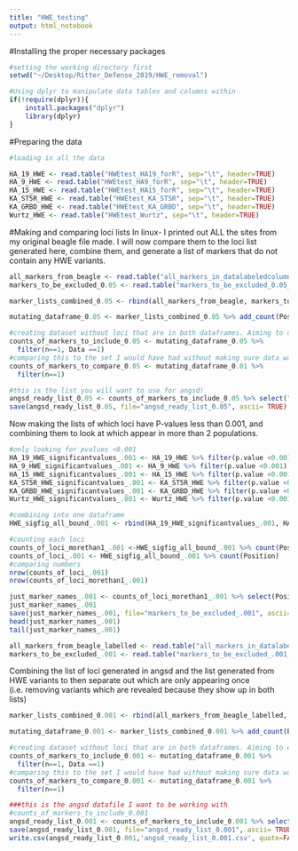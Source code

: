 ```yaml
---
title: "HWE_testing"
output: html_notebook
---
```

#Installing the proper necessary packages
```r
#setting the working directory first
setwd("~/Desktop/Ritter_Defense_2019/HWE_removal")

#Using dplyr to manipulate data tables and columns within
if(!require(dplyr)){
    install.packages("dplyr")
    library(dplyr)
}
```


#Preparing the data
```r
#loading in all the data

HA_19_HWE <- read.table("HWEtest_HA19_forR", sep="\t", header=TRUE)
HA_9_HWE <- read.table("HWEtest_HA9_forR", sep="\t", header=TRUE)
HA_15_HWE <- read.table("HWEtest_HA15_forR", sep="\t", header=TRUE)
KA_ST5R_HWE <- read.table("HWEtest_KA_ST5R", sep="\t", header=TRUE)
KA_GRBD_HWE <- read.table("HWEtest_KA_GRBD", sep="\t", header=TRUE)
Wurtz_HWE <- read.table("HWEtest_Wurtz", sep="\t", header=TRUE)
```

#Making and comparing loci lists
In linux- I printed out ALL the sites from my original beagle file made.
I will now compare them to the loci list generated here, combine them, and generate a list of markers that do not contain any HWE variants.

```r
all_markers_from_beagle <- read.table("all_markers_in_datalabeledcolumn.txt", sep="\t", header=TRUE)
markers_to_be_excluded_0.05 <- read.table("markers_to_be_excluded_0.05_correctlylabeled", sep="\t", header=TRUE)

marker_lists_combined_0.05 <- rbind(all_markers_from_beagle, markers_to_be_excluded_0.05)

mutating_dataframe_0.05 <- marker_lists_combined_0.05 %>% add_count(Position)

#creating dataset without loci that are in both dataframes. Aiming to create a dataset with only loci that are in the original beagle angsd file and NOT in the HWE variant list. Also being sure to NOT include those loci that are only in the HWE variant list.
counts_of_markers_to_include_0.05 <- mutating_dataframe_0.05 %>%
  filter(n==1, Data ==1)
#comparing this to the set I would have had without making sure data was only coming from the angsd dataset
counts_of_markers_to_compare_0.05 <- mutating_dataframe_0.01 %>%
  filter(n==1)

#this is the list you will want to use for angsd!
angsd_ready_list_0.05 <- counts_of_markers_to_include_0.05 %>% select("Position")
save(angsd_ready_list_0.05, file="angsd_ready_list_0.05", ascii= TRUE)
```

Now making the lists of which loci have P-values less than 0.001, and combining them to look at which appear in more than 2 populations.

```r
#only looking for pvalues <0.001
HA_19_HWE_significantvalues_.001 <- HA_19_HWE %>% filter(p.value <0.001)
HA_9_HWE_significantvalues_.001 <- HA_9_HWE %>% filter(p.value <0.001)
HA_15_HWE_significantvalues_.001 <- HA_15_HWE %>% filter(p.value <0.001)
KA_ST5R_HWE_significantvalues_.001 <- KA_ST5R_HWE %>% filter(p.value <0.001)
KA_GRBD_HWE_significantvalues_.001 <- KA_GRBD_HWE %>% filter(p.value <0.001)
Wurtz_HWE_significantvalues_.001 <- Wurtz_HWE %>% filter(p.value <0.001)

#combining into one dataframe
HWE_sigfig_all_bound_.001 <- rbind(HA_19_HWE_significantvalues_.001, HA_9_HWE_significantvalues_.001, HA_15_HWE_significantvalues_.001, KA_ST5R_HWE_significantvalues_.001, KA_GRBD_HWE_significantvalues_.001, Wurtz_HWE_significantvalues_.001)

#counting each loci
counts_of_loci_morethan1_.001 <-HWE_sigfig_all_bound_.001 %>% count(Position) %>% filter(n>1)
counts_of_loci_.001 <- HWE_sigfig_all_bound_.001 %>% count(Position)
#comparing numbers
nrow(counts_of_loci_.001)
nrow(counts_of_loci_morethan1_.001)

just_marker_names_.001 <- counts_of_loci_morethan1_.001 %>% select(Position)
just_marker_names_.001
save(just_marker_names_.001, file="markers_to_be_excluded_.001", ascii=TRUE)
head(just_marker_names_.001)
tail(just_marker_names_.001)

all_markers_from_beagle_labelled <- read.table("all_markers_in_datalabeledcolumn.txt", sep="\t", header=TRUE)
markers_to_be_excluded_.001 <- read.table("markers_to_be_excluded_.001_correctlynamed", sep="\t", header=TRUE)

```


Combining the list of loci generated in angsd and the list generated from HWE variants to then separate out which are only appearing once (i.e. removing variants which are revealed because they show up in both lists)

```r
marker_lists_combined_0.001 <- rbind(all_markers_from_beagle_labelled, markers_to_be_excluded_.001)

mutating_dataframe_0.001 <- marker_lists_combined_0.001 %>% add_count(Position)

#creating dataset without loci that are in both dataframes. Aiming to create a dataset with only loci that are in the original beagle angsd file and NOT in the HWE variant list. Also being sure to NOT include those loci that are only in the HWE variant list.
counts_of_markers_to_include_0.001 <- mutating_dataframe_0.001 %>%
  filter(n==1, Data ==1)
#comparing this to the set I would have had without making sure data was only coming from the angsd dataset
counts_of_markers_to_compare_0.001 <- mutating_dataframe_0.001 %>%
  filter(n==1)

###this is the angsd datafile I want to be working with
#counts_of_markers_to_include_0.001
angsd_ready_list_0.001 <- counts_of_markers_to_include_0.001 %>% select("Position")
save(angsd_ready_list_0.001, file="angsd_ready_list_0.001", ascii= TRUE)
write.csv(angsd_ready_list_0.001,'angsd_ready_list_0.001.csv', quote=FALSE, row.names=FALSE)
```
